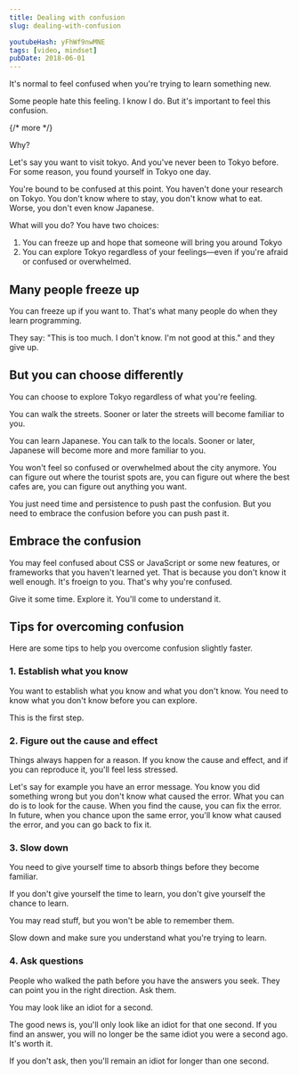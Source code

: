 ```yaml
---
title: Dealing with confusion
slug: dealing-with-confusion

youtubeHash: yFhWf9nwMNE
tags: [video, mindset]
pubDate: 2018-06-01
---
```


It's normal to feel confused when you're trying to learn something new.

Some people hate this feeling. I know I do. But it's important to feel this confusion.

{/* more */}

Why?

Let's say you want to visit tokyo. And you've never been to Tokyo before. For some reason, you found yourself in Tokyo one day.

You're bound to be confused at this point. You haven't done your research on Tokyo. You don't know where to stay, you don't know what to eat. Worse, you don't even know Japanese.

What will you do? You have two choices:

1. You can freeze up and hope that someone will bring you around Tokyo
2. You can explore Tokyo regardless of your feelings—even if you're afraid or confused or overwhelmed.

## Many people freeze up

You can freeze up if you want to. That's what many people do when they learn programming.

They say: "This is too much. I don't know. I'm not good at this." and they give up.

## But you can choose differently

You can choose to explore Tokyo regardless of what you're feeling.

You can walk the streets. Sooner or later the streets will become familiar to you.

You can learn Japanese. You can talk to the locals. Sooner or later, Japanese will become more and more familiar to you.

You won't feel so confused or overwhelmed about the city anymore. You can figure out where the tourist spots are, you can figure out where the best cafes are, you can figure out anything you want.

You just need time and persistence to push past the confusion. But you need to embrace the confusion before you can push past it.

## Embrace the confusion

You may feel confused about CSS or JavaScript or some new features, or frameworks that you haven't learned yet. That is because you don't know it well enough. It's froeign to you. That's why you're confused.

Give it some time. Explore it. You'll come to understand it.

## Tips for overcoming confusion

Here are some tips to help you overcome confusion slightly faster.

### 1. Establish what you know

You want to establish what you know and what you don't know. You need to know what you don't know before you can explore.

This is the first step.

### 2. Figure out the cause and effect

Things always happen for a reason. If you know the cause and effect, and if you can reproduce it, you'll feel less stressed.

Let's say for example you have an error message. You know you did something wrong but you don't know what caused the error. What you can do is to look for the cause. When you find the cause, you can fix the error. In future, when you chance upon the same error, you'll know what caused the error, and you can go back to fix it.

### 3. Slow down

You need to give yourself time to absorb things before they become familiar.

If you don't give yourself the time to learn, you don't give yourself the chance to learn.

You may read stuff, but you won't be able to remember them.

Slow down and make sure you understand what you're trying to learn.

### 4. Ask questions

People who walked the path before you have the answers you seek. They can point you in the right direction. Ask them.

You may look like an idiot for a second.

The good news is, you'll only look like an idiot for that one second. If you find an answer, you will no longer be the same idiot you were a second ago. It's worth it.

If you don't ask, then you'll remain an idiot for longer than one second.
